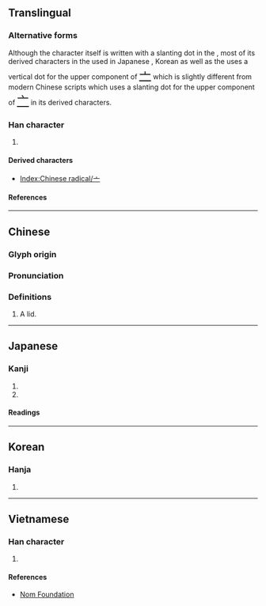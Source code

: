 {{also|宀|丄|⊥|⟂}}
{{character info/new}}
==Translingual==
{{stroke order|type=animate}}

===Alternative forms===
Although the character itself is written with a slanting {{l|mul|丶}} dot in the {{w|Kangxi dictionary}}, most of its derived characters in the {{w|Ming (typefaces)|Ming typeface}} used in Japanese {{w|Kanji}}, Korean {{w|Hanja}} as well as the {{w|Kangxi dictionary}} uses a vertical dot for the upper component of <font size=5 lang=ja>[[亠#Translingual|亠]]</font> which is slightly different from modern Chinese scripts which uses a slanting {{l|mul|丶}} dot for the upper component of <font size=5 lang=zh>[[亠#Translingual|亠]]</font> in its derived characters.

===Han character===
{{Han char|rn=8|rad=亠|as=00|sn=2|four=00000|canj=XY|ids=⿱丶一(GHTK),⿱丨一(J)}}

# {{mul-kangxi radical-def}}

====Derived characters====
* [[Index:Chinese radical/亠]]

====References====
{{Han ref|kx=0088.020|dkj=00286|dj=0184.120|hdz=10279.040|uh=4EA0}}

----

==Chinese==
{{zh-forms}}

===Glyph origin===
{{Han etym}}

===Pronunciation===
{{zh-pron
|m=tóu
|c=tau4
|h=pfs=thêu
|mn=thiô
|w=
|mc=
|oc=
|ma=|ma2=
|cat=
}}

===Definitions===
{{zh-hanzi}}

# A lid.

----

==Japanese==

===Kanji===
{{ja-kanji|grade=9|rs=亠00}}

# {{n-g|Meaning unclear.}}
# {{n-g|A radical (なべぶた, けいさんかんむり).}}

====Readings====
{{ja-readings
|goon=ず<づ
|kanon=とう
|kun=けいさん-, なべぶた-
}}

----

==Korean==

===Hanja===
{{ko-hanja|두}}

# {{rfdef|ko|sort=亠00}}

----

==Vietnamese==

===Han character===
{{vi-readings|reading=[[đầu]]|rs=亠00}}

# {{rfdef|vi|sort=亠00}}

====References====
* [http://nomfoundation.org/common/nom_details.php?codepoint=4ea0 Nom Foundation]

[[Category:CJKV radicals| ]]